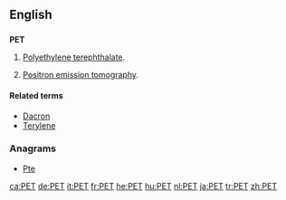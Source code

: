 {{also|pet}}
==English==

==={{acronym}}===
'''PET'''

# {{organic compound}} [[polyethylene terephthalate|Polyethylene terephthalate]].
# [[positron emission tomography|Positron emission tomography]].

====Related terms====
* [[Dacron]]
* [[Terylene]]

===Anagrams===
* [[Pte#English|Pte]]

[[ca:PET]]
[[de:PET]]
[[it:PET]]
[[fr:PET]]
[[he:PET]]
[[hu:PET]]
[[nl:PET]]
[[ja:PET]]
[[tr:PET]]
[[zh:PET]]